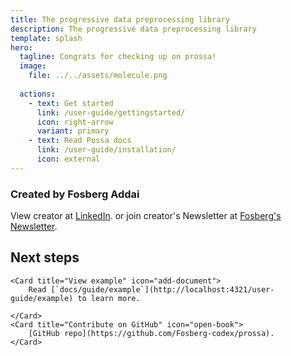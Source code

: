 ```yaml
---
title: The progressive data preprocessing library
description: The progressive data preprocessing library
template: splash
hero:
  tagline: Congrats for checking up on prossa! 
  image:
    file: ../../assets/molecule.png
  
  actions:
    - text: Get started
      link: /user-guide/gettingstarted/
      icon: right-arrow
      variant: primary
    - text: Read Possa docs
      link: /user-guide/installation/
      icon: external
---
```


### Created by Fosberg Addai
View creator at [LinkedIn](https://www.linkedin.com/in/addai-fosberg-53a6991a7/). or join creator's Newsletter at [Fosberg's Newsletter](https://codeandlifebyfosberg.beehiiv.com/subscribe).


## Next steps

<CardGrid >
	
	<Card title="View example" icon="add-document">
		Read [`docs/guide/example`](http://localhost:4321/user-guide/example) to learn more.

	</Card>
	<Card title="Contribute on GitHub" icon="open-book">
		[GitHub repo](https://github.com/Fosberg-codex/prossa).
	</Card>
	
</CardGrid>

